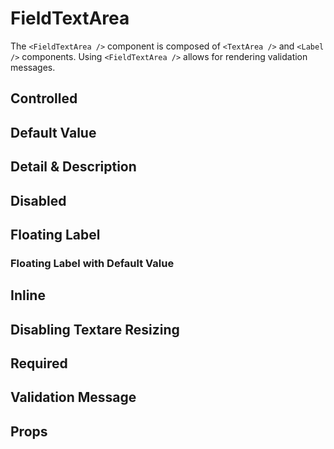 
<Meta component={FieldTextArea} title="Docs/FieldTextArea" />

# FieldTextArea

The `<FieldTextArea />` component is composed of `<TextArea />` and `<Label />` components. Using `<FieldTextArea />` allows for rendering validation messages.

<Editor code={basicStory} />

## Controlled

<Editor code={controlledStory} />

## Default Value

<Editor code={defaultValueStory} />

## Detail & Description

<Editor code={detailDescriptionStory} />

## Disabled

<Editor code={disabledStory} />

## Floating Label

<Editor code={floatingLabelStory} />

### Floating Label with Default Value

<Editor code={floatingLabelDefaultValueStory} />

## Inline

<Editor code={inlineStory} />

## Disabling Textare Resizing

<Editor code={noResizeStory} />

## Required

<Editor code={requiredStory} />

## Validation Message

<Editor code={validationMessageStory} />

## Props

<ArgsTable of={FieldTextArea} exclude={excludedProps} />
